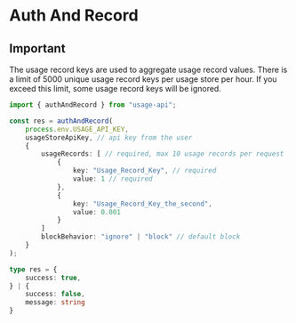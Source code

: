 # Auth And Record

## Important

The usage record keys are used to aggregate usage record values. There is a limit of 5000 unique usage record keys per usage store per hour. If you exceed this limit, some usage record keys will be ignored.

```ts
import { authAndRecord } from "usage-api";

const res = authAndRecord(
    process.env.USAGE_API_KEY,
    usageStoreApiKey, // api key from the user
    {
        usageRecords: [ // required, max 10 usage records per request
            {
                key: "Usage_Record_Key", // required
                value: 1 // required
            },
            {
                key: "Usage_Record_Key_the_second",
                value: 0.001
            }
        ]
        blockBehavior: "ignore" | "block" // default block
    }
);

type res = {
    success: true,
} | {
    success: false,
    message: string
}
```
